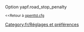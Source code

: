 {{fr/Amorce}}
Option yapf.road_stop_penalty

<small><<Retour à [[Main/fr/Openttd.cfg|openttd.cfg]]</small>
[[Category:fr/Réglages et préférences]]